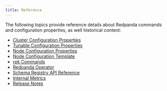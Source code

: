 ```yaml
---
title: Reference
---
```


<head>
    <meta name="title" content="Reference | Redpanda Docs"/>
    <meta name="description" content="Reference index page."/>
</head>

The following topics provide reference details about Redpanda commands and configuration properties, as well historical content:

- [Cluster Configuration Properties](../reference/cluster-properties)
- [Tunable Configuration Properties](../reference/tunable-properties)
- [Node Configuration Properties](../reference/node-properties)
- [Node Configuration Template](../reference/node-configuration-sample)
- [rpk Commands](../reference/rpk/)
- [Redpanda Operator](../reference/redpanda-operator/)
- [Schema Registry API Reference](../reference/schema-registry-api)
- [Internal Metrics ](../reference/internal-metrics)
- [Release Notes](https://github.com/redpanda-data/redpanda/releases)
